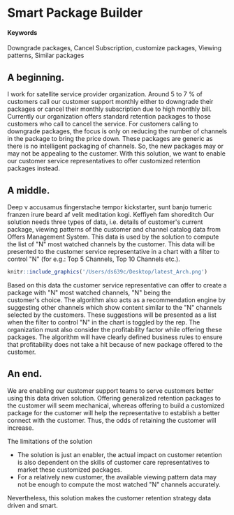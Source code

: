 # Smart Package Builder {#mind-the-customer}

#### Keywords

Downgrade packages, Cancel Subscription, customize packages, Viewing patterns, Similar packages

## A beginning.

I work for satellite service provider organization. Around 5 to 7 % of customers call our customer support monthly either to downgrade their packages or cancel their monthly subscription due to high monthly bill. Currently our organization offers standard retention packages to those customers who call to cancel the service. For customers calling to downgrade packages, the focus is only on reducing the number of channels in the package to bring the price down. These packages are generic as there is no intelligent packaging of channels. So, the new packages may or may not be appealing to the customer.
With this solution, we want to enable our customer service representatives to offer customized retention packages instead.

## A middle.

Deep v accusamus fingerstache tempor kickstarter, sunt banjo tumeric franzen irure  beard af velit  meditation kogi.  Keffiyeh fam shoreditch Our solution needs three types of data, i.e. details of customer\'s\ current package, viewing patterns of the customer and channel catalog data from Offers Management System. This data is used by the solution to compute the list of \"N\" most watched channels by the customer. This data will be presented to the customer service representative in a chart with a filter to control \"N\" (for e.g.: Top 5 Channels, Top 10 Channels etc.).

<!-- ...or include images directly from the web. Cite your sources! -->
```r
knitr::include_graphics('/Users/ds639c/Desktop/latest_Arch.png')
```

Based on this data the customer service representative can offer to create a package with \"N\" most watched channels, \"N\" being the customer\'s\ choice. The algorithm also acts as a recommendation engine by suggesting other channels which show content similar to the \"N\" channels selected by the customers. These suggestions will be presented as a list when the filter to control \"N\" in the chart is toggled by the rep.
The organization must also consider the profitability factor while offering these packages. The algorithm will have clearly defined business rules to ensure that profitability does not take a hit because of new package offered to the customer.

## An end.

We are enabling our customer support teams to serve customers better using this data driven solution. Offering generalized retention packages to the customer will seem mechanical, whereas offering to build a customized package for the customer will help the representative to establish a better connect with the customer. Thus, the odds of retaining the customer will increase.

The limitations of the solution 

* The solution is just an enabler, the actual impact on customer retention is also dependent on the skills of customer care representatives       to market these customized packages.
* For a relatively new customer, the available viewing pattern data may not be enough to compute the most watched \"N\" channels accurately.

Nevertheless, this solution makes the customer retention strategy data driven and smart.
